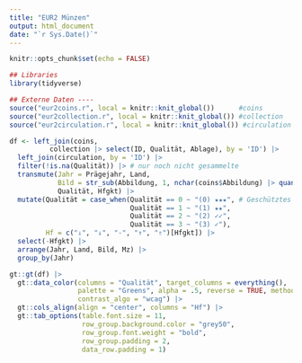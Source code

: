 ---
title: "EUR2 Münzen"
output: html_document
date: "`r Sys.Date()`"
---

```{r setup, include=FALSE}
knitr::opts_chunk$set(echo = FALSE)

## Libraries
library(tidyverse)

## Externe Daten ----
source("eur2coins.r", local = knitr::knit_global())      #coins
source("eur2collection.r", local = knitr::knit_global()) #collection
source("eur2circulation.r", local = knitr::knit_global()) #circulation
```

<style type="text/css">
h1.title {
  font-size: 22px;
  color: DarkGreen;
}
</style>

```{r data, echo=FALSE}
df <- left_join(coins,
          collection |> select(ID, Qualität, Ablage), by = 'ID') |>
  left_join(circulation, by = 'ID') |> 
  filter(!is.na(Qualität)) |> # nur noch nicht gesammelte
  transmute(Jahr = Prägejahr, Land,
            Bild = str_sub(Abbildung, 1, nchar(coins$Abbildung) |> quantile(.95)), Mz = Münzzeichen, # Absolute Länge der Bildbeschreibung war ursprünglich 75
            Qualität, Hfgkt) |> 
  mutate(Qualität = case_when(Qualität == 0 ~ "(0) ★★★", # Geschütztes Leerzeichen (Alt + 0160)
                              Qualität == 1 ~ "(1) ★★",
                              Qualität == 2 ~ "(2) ✓✓",
                              Qualität == 3 ~ "(3) ✓"),
         Hf = c("⇓", "↓", "-", "↑", "⇑")[Hfgkt]) |>
  select(-Hfgkt) |> 
  arrange(Jahr, Land, Bild, Mz) |> 
  group_by(Jahr)
```

```{r table}
gt::gt(df) |> 
  gt::data_color(columns = "Qualität", target_columns = everything(),
                 palette = "Greens", alpha = .5, reverse = TRUE, method = "factor",
                 contrast_algo = "wcag") |>  
  gt::cols_align(align = "center", columns = "Hf") |> 
  gt::tab_options(table.font.size = 11,
                  row_group.background.color = "grey50",
                  row_group.font.weight = "bold",
                  row_group.padding = 2,
                  data_row.padding = 1)
```
